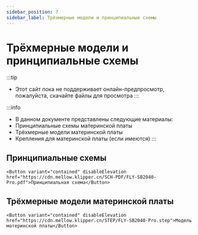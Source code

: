 ```yaml
---
sidebar_position: 7
sidebar_label: Трёхмерные модели и принципиальные схемы
---
```




# Трёхмерные модели и принципиальные схемы


:::tip
* Этот сайт пока не поддерживает онлайн-предпросмотр, пожалуйста, скачайте файлы для просмотра
:::

:::info
* В данном документе представлены следующие материалы:
* Принципиальные схемы материнской платы
* Трёхмерные модели материнской платы
* Крепления для материнской платы (если имеются)
:::

## Принципиальные схемы

    <Button variant="contained" disableElevation href="https://cdn.mellow.klipper.cn/SCH-PDF/FLY-SB2040-Pro.pdf">Принципиальная схема</Button>


## Трёхмерные модели материнской платы

    <Button variant="contained" disableElevation href="https://cdn.mellow.klipper.cn/STEP/FLY-SB2040-Pro.step">Модель материнской платы</Button>